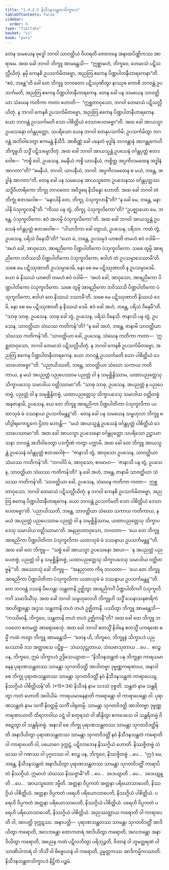 ```yaml
---
title: "1.4.2.5 နိသီဒနသန္ထတသိက္ခာပဒ"
tableOfContents: false
sidebar:
  order: 6
type: "tipitaka"
basket: "vi"
book: "para"
---
```



<DynamicBreadcrumb />

<Division number="565" book="para">

<Paragraph number="2158" book="para">
တေန သမယေန ဗုဒ္ဓေါ ဘဂဝါ သာဝတ္ထိယံ ဝိဟရတိ ဇေတဝနေ အနာထပိဏ္ဍိကဿ အာရာမေ. အထ ခေါ ဘဂဝါ ဘိက္ခူ အာမန္တေသိ—  “ဣစ္ဆာမဟံ, ဘိက္ခဝေ, တေမာသံ ပဋိသလ္လီယိတုံ. နမှိ ကေနစိ ဥပသင်္ကမိတဗ္ဗော, အညတြ ဧကေန ပိဏ္ဍပါတနီဟာရကေနာ”တိ. “ဧဝံ, ဘန္တေ”တိ ခေါ တေ ဘိက္ခူ ဘဂဝတော ပဋိဿုဏိတွာ နာဿုဓ ကောစိ ဘဂဝန္တံ ဥပသင်္ကမတိ, အညတြ ဧကေန ပိဏ္ဍပါတနီဟာရကေန. တေန ခေါ ပန သမယေန သာဝတ္ထိယာ သံဃေန ကတိကာ ကတာ ဟောတိ—  “ဣစ္ဆတာဝုသော, ဘဂဝါ တေမာသံ ပဋိသလ္လီယိတုံ. န ဘဂဝါ ကေနစိ ဥပသင်္ကမိတဗ္ဗော, အညတြ ဧကေန ပိဏ္ဍပါတနီဟာရကေန. ယော ဘဂဝန္တံ ဥပသင်္ကမတိ သော ပါစိတ္တိယံ ဒေသာပေတဗ္ဗော”တိ.
</Paragraph>

<Paragraph number="2159" book="para">
အထ ခေါ အာယသ္မာ ဥပသေနော ဝင်္ဂန္တပုတ္တော, သပရိသော ယေန ဘဂဝါ တေနုပသင်္ကမိ; ဥပသင်္ကမိတွာ ဘဂဝန္တံ အဘိဝါဒေတွာ ဧကမန္တံ နိသီဒိ. အာစိဏ္ဏံ ခေါ ပနေတံ ဗုဒ္ဓါနံ ဘဂဝန္တာနံ အာဂန္တုကေဟိ ဘိက္ခူဟိ သဒ္ဓိံ ပဋိသမ္မောဒိတုံ. အထ ခေါ ဘဂဝါ အာယသ္မန္တံ ဥပသေနံ ဝင်္ဂန္တပုတ္တံ ဧတဒဝေါစ—  “ကစ္စိ ဝေါ, ဥပသေန, ခမနီယံ ကစ္စိ ယာပနီယံ, ကစ္စိတ္ထ အပ္ပကိလမထေန အဒ္ဓါနံ အာဂတာ”တိ? “ခမနီယံ, ဘဂဝါ, ယာပနီယံ, ဘဂဝါ. အပ္ပကိလမထေန စ မယံ, ဘန္တေ, အဒ္ဓါနံ အာဂတာ”တိ.
</Paragraph>

<Paragraph number="2160" book="para">
တေန ခေါ ပန သမယေန အာယသ္မတော ဥပသေနဿ ဝင်္ဂန္တပုတ္တဿ သဒ္ဓိဝိဟာရိကော ဘိက္ခု ဘဂဝတော အဝိဒူရေ နိသိန္နော ဟောတိ. အထ ခေါ ဘဂဝါ တံ ဘိက္ခုံ ဧတဒဝေါစ—  “မနာပါနိ တေ, ဘိက္ခု, ပံသုကူလာနီ”တိ? “န ခေါ မေ, ဘန္တေ, မနာပါနိ ပံသုကူလာနီ”တိ. “ကိဿ ပန တွံ, ဘိက္ခု, ပံသုကူလိကော”တိ? “ဥပဇ္ဈာယော မေ, ဘန္တေ, ပံသုကူလိကော. ဧဝံ အဟမ္ပိ ပံသုကူလိကော”တိ. အထ ခေါ ဘဂဝါ အာယသ္မန္တံ ဥပသေနံ ဝင်္ဂန္တပုတ္တံ ဧတဒဝေါစ—  “ပါသာဒိကာ ခေါ တျာယံ, ဥပသေန, ပရိသာ. ကထံ တွံ, ဥပသေန, ပရိသံ ဝိနေသီ”တိ? “ယော မံ, ဘန္တေ, ဥပသမ္ပဒံ ယာစတိ တမဟံ ဧဝံ ဝဒါမိ—  ‘အဟံ ခေါ, အာဝုသော, အာရညိကော ပိဏ္ဍပါတိကော ပံသုကူလိကော. သစေ တွမ္ပိ အာရညိကော ဘဝိဿသိ ပိဏ္ဍပါတိကော ပံသုကူလိကော, ဧဝါဟံ တံ ဥပသမ္ပာဒေဿာမီ’တိ. သစေ မေ ပဋိဿုဏာတိ ဥပသမ္ပာဒေမိ, နော စေ မေ ပဋိဿုဏာတိ န ဥပသမ္ပာဒေမိ. ယော မံ နိဿယံ ယာစတိ တမဟံ ဧဝံ ဝဒါမိ—  ‘အဟံ ခေါ, အာဝုသော, အာရညိကော ပိဏ္ဍပါတိကော ပံသုကူလိကော. သစေ တွမ္ပိ အာရညိကော ဘဝိဿသိ ပိဏ္ဍပါတိကော ပံသုကူလိကော, ဧဝါဟံ တေ နိဿယံ ဒဿာမီ’တိ. သစေ မေ ပဋိဿုဏာတိ နိဿယံ ဒေမိ, နော စေ မေ ပဋိဿုဏာတိ န နိဿယံ ဒေမိ. ဧဝံ ခေါ အဟံ, ဘန္တေ, ပရိသံ ဝိနေမီ”တိ.
</Paragraph>

<Paragraph number="2161" book="para">
“သာဓု သာဓု, ဥပသေန. သာဓု ခေါ တွံ, ဥပသေန, ပရိသံ ဝိနေသိ. ဇာနာသိ ပန တွံ, ဥပသေန, သာဝတ္ထိယာ သံဃဿ ကတိကန်”တိ? “န ခေါ အဟံ, ဘန္တေ, ဇာနာမိ သာဝတ္ထိယာ သံဃဿ ကတိကန်”တိ. “သာဝတ္ထိယာ ခေါ, ဥပသေန, သံဃေန ကတိကာ ကတာ—  ‘ဣစ္ဆတာဝုသော, ဘဂဝါ တေမာသံ ပဋိသလ္လီယိတုံ. န ဘဂဝါ ကေနစိ ဥပသင်္ကမိတဗ္ဗော, အညတြ ဧကေန ပိဏ္ဍပါတနီဟာရကေန. ယော ဘဂဝန္တံ ဥပသင်္ကမတိ သော ပါစိတ္တိယံ ဒေသာပေတဗ္ဗော’”တိ. “ပညာယိဿတိ, ဘန္တေ, သာဝတ္ထိယာ သံဃော သကာယ ကတိကာယ, န မယံ အပညတ္တံ ပညပေဿာမ ပညတ္တံ ဝါ န သမုစ္ဆိန္ဒိဿာမ, ယထာပညတ္တေသု သိက္ခာပဒေသု သမာဒါယ ဝတ္တိဿာမာ”တိ. “သာဓု သာဓု, ဥပသေန, အပညတ္တံ န ပညပေတဗ္ဗံ, ပညတ္တံ ဝါ န သမုစ္ဆိန္ဒိတဗ္ဗံ, ယထာပညတ္တေသု သိက္ခာပဒေသု သမာဒါယ ဝတ္တိတဗ္ဗံ. အနုဇာနာမိ, ဥပသေန, ယေ တေ ဘိက္ခူ အာရညိကာ ပိဏ္ဍပါတိကာ ပံသုကူလိကာ ယထာသုခံ မံ ဒဿနာယ ဥပသင်္ကမန္တူ”တိ .
</Paragraph>

</Division>
<Division number="566" book="para">

<Paragraph number="2162" book="para">
တေန ခေါ ပန သမယေန သမ္ဗဟုလာ ဘိက္ခူ ဗဟိဒွါရကောဋ္ဌကေ ဌိတာ ဟောန္တိ—  “မယံ အာယသ္မန္တံ ဥပသေနံ ဝင်္ဂန္တပုတ္တံ ပါစိတ္တိယံ ဒေသာပေဿာမာ”တိ. အထ ခေါ အာယသ္မာ ဥပသေနော ဝင်္ဂန္တပုတ္တော သပရိသော ဥဋ္ဌာယာသနာ ဘဂဝန္တံ အဘိဝါဒေတွာ ပဒက္ခိဏံ ကတွာ ပက္ကာမိ. အထ ခေါ တေ ဘိက္ခူ အာယသ္မန္တံ ဥပသေနံ ဝင်္ဂန္တပုတ္တံ ဧတဒဝေါစုံ—  “ဇာနာသိ တွံ, အာဝုသော ဥပသေန, သာဝတ္ထိယာ သံဃဿ ကတိကန်”တိ. “ဘဂဝါပိ မံ, အာဝုသော, ဧဝမာဟ—  ‘ဇာနာသိ ပန တွံ, ဥပသေန, သာဝတ္ထိယာ သံဃဿ ကတိကန်’တိ? ‘န ခေါ အဟံ, ဘန္တေ, ဇာနာမိ သာဝတ္ထိယာ သံဃဿ ကတိကန်’တိ. ‘သာဝတ္ထိယာ ခေါ, ဥပသေန, သံဃေန ကတိကာ ကတာ—  ဣစ္ဆတာဝုသော, ဘဂဝါ တေမာသံ ပဋိသလ္လီယိတုံ. န ဘဂဝါ ကေနစိ ဥပသင်္ကမိတဗ္ဗော, အညတြ ဧကေန ပိဏ္ဍပါတနီဟာရကေန. ယော ဘဂဝန္တံ ဥပသင်္ကမတိ သော ပါစိတ္တိယံ ဒေသာပေတဗ္ဗော’တိ. ‘ပညာယိဿတိ, ဘန္တေ, သာဝတ္ထိယာ သံဃော သကာယ ကတိကာယ, န မယံ အပညတ္တံ ပညပေဿာမ ပညတ္တံ ဝါ န သမုစ္ဆိန္ဒိဿာမ, ယထာပညတ္တေသု သိက္ခာပဒေသု သမာဒါယ ဝတ္တိဿာမာ’တိ. အနုညာတာဝုသော, ဘဂဝတာ—  ‘ယေ တေ ဘိက္ခူ အာရညိကာ ပိဏ္ဍပါတိကာ ပံသုကူလိကာ ယထာသုခံ မံ ဒဿနာယ ဥပသင်္ကမန္တူ’”တိ.
</Paragraph>

<Paragraph number="2163" book="para">
အထ ခေါ တေ ဘိက္ခူ—  “သစ္စံ ခေါ အာယသ္မာ ဥပသေနော အာဟ—  ‘န အပညတ္တံ ပညပေတဗ္ဗံ, ပညတ္တံ ဝါ န သမုစ္ဆိန္ဒိတဗ္ဗံ, ယထာပညတ္တေသု သိက္ခာပဒေသု သမာဒါယ ဝတ္တိတဗ္ဗန်’”တိ. အဿောသုံ ခေါ ဘိက္ခူ—  “အနုညာတာ ကိရ ဘဂဝတာ—  ‘ယေ တေ ဘိက္ခူ အာရညိကာ ပိဏ္ဍပါတိကာ ပံသုကူလိကာ ယထာသုခံ မံ ဒဿနာယ ဥပသင်္ကမန္တူ’”တိ. တေ ဘဂဝန္တံ ဒဿနံ ပိဟေန္တာ သန္ထတာနိ ဥဇ္ဈိတွာ အာရညိကင်္ဂံ ပိဏ္ဍပါတိကင်္ဂံ ပံသုကူလိကင်္ဂံ သမာဒိယိံသု. အထ ခေါ ဘဂဝါ သမ္ဗဟုလေဟိ ဘိက္ခူဟိ သဒ္ဓိံ သေနာသနစာရိကံ အာဟိဏ္ဍန္တော အဒ္ဒသ သန္ထတာနိ တဟံ တဟံ ဥဇ္ဈိတာနိ. ပဿိတွာ ဘိက္ခူ အာမန္တေသိ—  “ကဿိမာနိ, ဘိက္ခဝေ, သန္ထတာနိ တဟံ တဟံ ဥဇ္ဈိတာနီ”တိ?
</Paragraph>

<Paragraph number="2164" book="para">
အထ ခေါ တေ ဘိက္ခူ ဘဂဝတော ဧတမတ္ထံ အာရောစေသုံ. အထ ခေါ ဘဂဝါ ဧတသ္မိံ နိဒါနေ ဧတသ္မိံ ပကရဏေ ဓမ္မိံ ကထံ ကတွာ ဘိက္ခူ အာမန္တေသိ—  “တေန ဟိ, ဘိက္ခဝေ, ဘိက္ခူနံ သိက္ခာပဒံ ပညပေဿာမိ ဒသ အတ္ထဝသေ ပဋိစ္စ—  သံဃသုဋ္ဌုတာယ, သံဃဖာသုတာယ …ပေ…  ဧဝဉ္စ ပန, ဘိက္ခဝေ, ဣမံ သိက္ခာပဒံ ဥဒ္ဒိသေယျာထ—
</Paragraph>

</Division>
<Division number="567" book="para">

<Paragraph number="2165" book="para">
<Emphasis>“နိသီဒနသန္ထတံ ပန ဘိက္ခုနာ ကာရယမာနေန ပုရာဏသန္ထတဿ သာမန္တာ သုဂတဝိဒတ္ထိ အာဒါတဗ္ဗာ ဒုဗ္ဗဏ္ဏကရဏာယ, အနာဒါ စေ ဘိက္ခု ပုရာဏသန္ထတဿ သာမန္တာ သုဂတဝိဒတ္ထိံ နဝံ နိသီဒနသန္ထတံ ကာရာပေယျ, နိဿဂ္ဂိယံ ပါစိတ္တိယန်”</Emphasis>တိ. (*15*:<Emphasis>34</Emphasis>)
</Paragraph>

</Division>
<Division number="568" book="para">

<Paragraph number="2166" book="para">
<Emphasis>နိသီဒနံ</Emphasis> နာမ သဒသံ ဝုစ္စတိ.
</Paragraph>

<Paragraph number="2167" book="para">
<Emphasis>သန္ထတံ</Emphasis> နာမ သန္ထရိတွာ ကတံ ဟောတိ အဝါယိမံ.
</Paragraph>

<Paragraph number="2168" book="para">
<Emphasis>ကာရယမာနေနာ</Emphasis>တိ ကရောန္တော ဝါ ကာရာပေန္တော ဝါ.
</Paragraph>

<Paragraph number="2169" book="para">
<Emphasis>ပုရာဏသန္ထတံ</Emphasis> နာမ သကိံ နိဝတ္ထမ္ပိ သကိံ ပါရုတမ္ပိ.
</Paragraph>

<Paragraph number="2170" book="para">
<Emphasis>သာမန္တာ သုဂတဝိဒတ္ထိ အာဒါတဗ္ဗာ ဒုဗ္ဗဏ္ဏကရဏာယာ</Emphasis>တိ ထိရဘာဝါယ ဝဋ္ဋံ ဝါ စတုရဿံ ဝါ ဆိန္ဒိတွာ ဧကဒေသေ ဝါ သန္ထရိတဗ္ဗံ ဝိဇဋေတွာ ဝါ သန္ထရိတဗ္ဗံ.
</Paragraph>

<Paragraph number="2171" book="para">
<Emphasis>အနာဒါ စေ ဘိက္ခု ပုရာဏသန္ထတဿ သာမန္တာ သုဂတဝိဒတ္ထိန်</Emphasis>တိ အနာဒိယိတွာ ပုရာဏသန္ထတဿ သာမန္တာ သုဂတဝိဒတ္ထိံ နဝံ နိသီဒနသန္ထတံ ကရောတိ ဝါ ကာရာပေတိ ဝါ, ပယောဂေ ဒုက္ကဋံ, ပဋိလာဘေန နိဿဂ္ဂိယံ ဟောတိ. နိဿဇ္ဇိတဗ္ဗံ သံဃဿ ဝါ ဂဏဿ ဝါ ပုဂ္ဂလဿ ဝါ. ဧဝဉ္စ ပန, ဘိက္ခဝေ, နိဿဇ္ဇိတဗ္ဗံ …ပေ…  “ဣဒံ မေ, ဘန္တေ, နိသီဒနသန္ထတံ အနာဒိယိတွာ ပုရာဏသန္ထတဿ သာမန္တာ သုဂတဝိဒတ္ထိံ ကာရာပိတံ နိဿဂ္ဂိယံ. ဣမာဟံ သံဃဿ နိဿဇ္ဇာမီ”တိ …ပေ…  ဒဒေယျာတိ …ပေ…  ဒဒေယျုန္တိ …ပေ…  အာယသ္မတော ဒမ္မီတိ.
</Paragraph>

</Division>
<Division number="569" book="para">

<Paragraph number="2172" book="para">
အတ္တနာ ဝိပ္ပကတံ အတ္တနာ ပရိယောသာပေတိ, နိဿဂ္ဂိယံ ပါစိတ္တိယံ. အတ္တနာ ဝိပ္ပကတံ ပရေဟိ ပရိယောသာပေတိ, နိဿဂ္ဂိယံ ပါစိတ္တိယံ. ပရေဟိ ဝိပ္ပကတံ အတ္တနာ ပရိယောသာပေတိ, နိဿဂ္ဂိယံ ပါစိတ္တိယံ. ပရေဟိ ဝိပ္ပကတံ ပရေဟိ ပရိယောသာပေတိ, နိဿဂ္ဂိယံ ပါစိတ္တိယံ.
</Paragraph>

<Paragraph number="2173" book="para">
အညဿတ္ထာယ ကရောတိ ဝါ ကာရာပေတိ ဝါ, အာပတ္တိ ဒုက္ကဋဿ.
</Paragraph>

</Division>
<Division number="570" book="para">

<Paragraph number="2174" book="para">
အနာပတ္တိ—  ပုရာဏသန္ထတဿ သာမန္တာ သုဂတဝိဒတ္ထိံ အာဒိယိတွာ ကရောတိ, အလဘန္တော ထောကတရံ အာဒိယိတွာ ကရောတိ, အလဘန္တော အနာဒိယိတွာ ကရောတိ, အညေန ကတံ ပဋိလဘိတွာ ပရိဘုဉ္ဇတိ, ဝိတာနံ ဝါ ဘူမတ္ထရဏံ ဝါ သာဏိပါကာရံ ဝါ ဘိသိံ ဝါ ဗိဗ္ဗောဟနံ ဝါ ကရောတိ, ဥမ္မတ္တကဿ အာဒိကမ္မိကဿာတိ.

</Paragraph>
</Division>

<Paragraph number="2175" type="center" book="para">
နိသီဒနသန္ထတသိက္ခာပဒံ နိဋ္ဌိတံ ပဉ္စမံ.
</Paragraph>